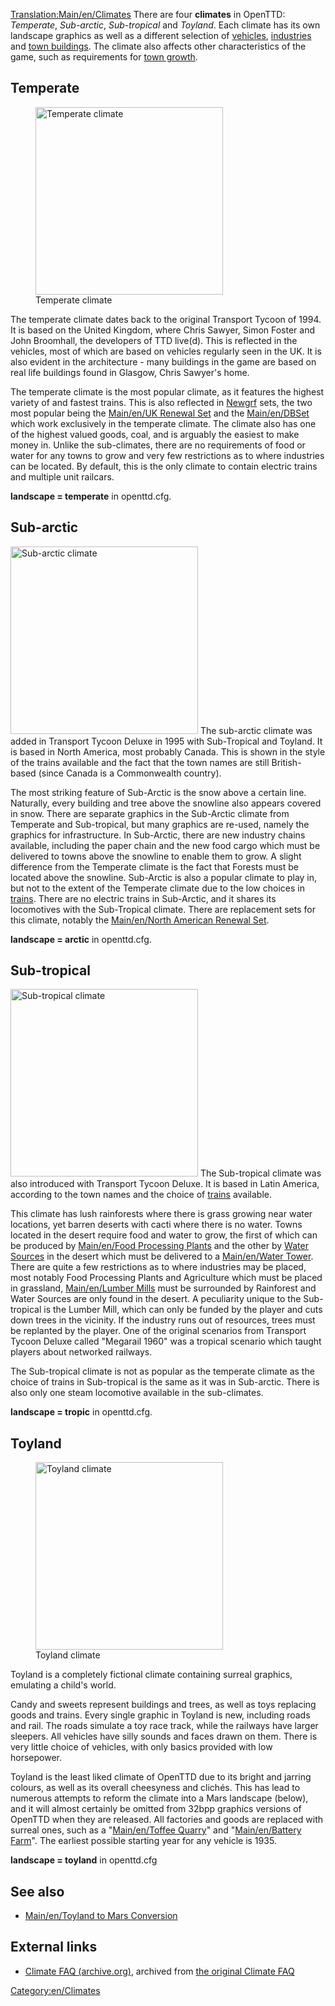 [[Translation:Main/en/Climates]]{{en/Table of contents}}
There are four '''climates''' in OpenTTD: ''Temperate'', ''Sub-arctic'', ''Sub-tropical'' and ''Toyland''. Each climate has its own landscape graphics as well as a different selection of [[Main/en/Vehicles|vehicles]], [[Main/en/Industries|industries]] and [[Main/en/Towns#Town Buildings|town buildings]]. The climate also affects other characteristics of the game, such as requirements for [[Main/en/Towns#Town Growth|town growth]].

==Temperate==
[[File:en/Temperatescreenshot.png|thumb|left|300px|Temperate climate]]


The temperate climate dates back to the original Transport Tycoon of 1994. It is based on the United Kingdom, where Chris Sawyer, Simon Foster and John Broomhall, the developers of TTD live(d). This is reflected in the vehicles, most of which are based on vehicles regularly seen in the UK. It is also evident in the architecture - many buildings in the game are based on real life buildings found in Glasgow, Chris Sawyer's home.

The temperate climate is the most popular climate, as it features the highest variety of and fastest trains. This is also reflected in [[Main/en/NewGRF|Newgrf]] sets, the two most popular being the [[Main/en/UK Renewal Set]] and the [[Main/en/DBSet]] which work exclusively in the temperate climate. The climate also has one of the highest valued goods, coal, and is arguably the easiest to make money in. Unlike the sub-climates, there are no requirements of food or water for any towns to grow and very few restrictions as to where industries can be located. By default, this is the only climate to contain electric trains and multiple unit railcars.

'''landscape = temperate''' in openttd.cfg.
<br clear="all" />

==Sub-arctic==
[[File:en/Subarcticscreenshot.png|thumb|right|300px|Sub-arctic climate]]
The sub-arctic climate was added in Transport Tycoon Deluxe in 1995 with Sub-Tropical and Toyland. It is based in North America, most probably Canada. This is shown in the style of the trains available and the fact that the town names are still British-based (since Canada is a Commonwealth country). 

The most striking feature of Sub-Arctic is the snow above a certain line. Naturally, every building and tree above the snowline also appears covered in snow. There are separate graphics in the Sub-Arctic climate from Temperate and Sub-tropical, but many graphics are re-used, namely the graphics for infrastructure. In Sub-Arctic, there are new industry chains available, including the paper chain and the new food cargo which must be delivered to towns above the snowline to enable them to grow. A slight difference from the Temperate climate is the fact that Forests must be located above the snowline. Sub-Arctic is also a popular climate to play in, but not to the extent of the Temperate climate due to the low choices in [[Main/en/Trains|trains]]. There are no electric trains in Sub-Arctic, and it shares its locomotives with the Sub-Tropical climate. There are replacement sets for this climate, notably the [[Main/en/North American Renewal Set]].

'''landscape = arctic''' in openttd.cfg.

==Sub-tropical==

[[File:en/Subtropicalscreenshot.png|thumb|300px|left|Sub-tropical climate]]
The Sub-tropical climate was also introduced with Transport Tycoon Deluxe. It is based in Latin America, according to the town names and the choice of [[Main/en/Trains|trains]] available. 

This climate has lush rainforests where there is grass growing near water locations, yet barren deserts with cacti where there is no water. Towns located in the desert require food and water to grow, the first of which can be produced by [[Main/en/Food Processing Plant]]s and the other by [[Main/en/Water Supply|Water Sources]] in the desert which must be delivered to a [[Main/en/Water Tower]]. There are quite a few restrictions as to where industries may be placed, most notably Food Processing Plants and Agriculture which must be placed in grassland, [[Main/en/Lumber Mill]]s must be surrounded by Rainforest and Water Sources are only found in the desert. A peculiarity unique to the Sub-tropical is the Lumber Mill, which can only be funded by the player and cuts down trees in the vicinity. If the industry runs out of resources, trees must be replanted by the player. One of the original scenarios from Transport Tycoon Deluxe called "Megarail 1960" was a tropical scenario which taught players about networked railways.

The Sub-tropical climate is not as popular as the temperate climate as the choice of trains in Sub-tropical is the same as it was in Sub-arctic. There is also only one steam locomotive available in the sub-climates.

'''landscape = tropic''' in openttd.cfg.
<br clear="all" />

==Toyland==
[[File:en/Toylandscreenshot.png|thumb|right|300px|Toyland climate]]

Toyland is a completely fictional climate containing surreal graphics, emulating a child's world.

Candy and sweets represent buildings and trees, as well as toys replacing goods and trains. Every single graphic in Toyland is new, including roads and rail. The roads simulate a toy race track, while the railways have larger sleepers. All vehicles have silly sounds and faces drawn on them. There is very little choice of vehicles, with only basics provided with low horsepower. 

Toyland is the least liked climate of OpenTTD due to its bright and jarring colours, as well as its overall cheesyness and clichés. This has lead to numerous attempts to reform the climate into a Mars landscape (below), and it will almost certainly be omitted from 32bpp graphics versions of OpenTTD when they are released. All factories and goods are replaced with surreal ones, such as a "[[Main/en/Toffee Quarry]]" and "[[Main/en/Battery Farm]]". The earliest possible starting year for any vehicle is 1935.

'''landscape = toyland''' in openttd.cfg

{{en/-}}

==See also==
* [[Main/en/Toyland to Mars Conversion]]

==External links==
* [http://web.archive.org/web/20140219042930/http://i-want-a-website.com/about-tt/ttfaq08.html Climate FAQ (archive.org)], archived from [http://i-want-a-website.com/about-tt/ttfaq08.html the original Climate FAQ]

[[Category:en/Climates]]